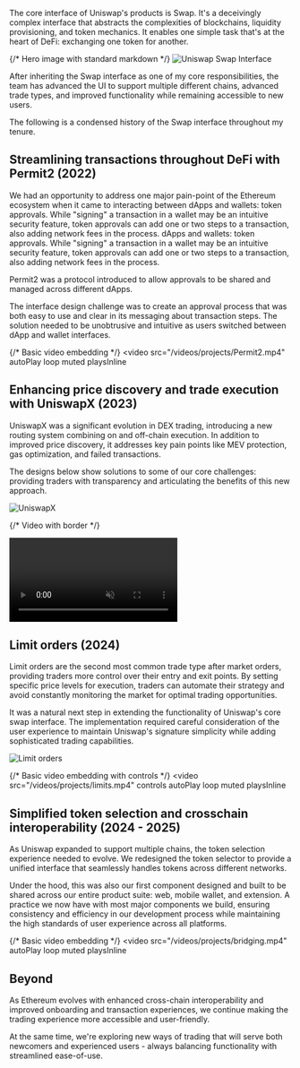 The core interface of Uniswap's products is Swap. It's a deceivingly complex interface that 
abstracts the complexities of blockchains, liquidity provisioning, and token mechanics. It enables
one simple task that's at the heart of DeFi: exchanging one token for another.

{/* Hero image with standard markdown */}
![Uniswap Swap Interface](/images/projects/swap-hero.png)

After inheriting the Swap interface as one of my core responsibilities, the team has advanced 
the UI to support multiple different chains, advanced trade types, and improved functionality 
while remaining accessible to new users.

The following is a condensed history of the Swap interface throughout my tenure.


## Streamlining transactions throughout DeFi with Permit2 (2022)

We had an opportunity to address one major pain-point of the Ethereum ecosystem when it came to interacting between dApps and wallets: token approvals. While "signing" a transaction in a wallet may be an intuitive security feature, token approvals can add one or two steps to a transaction, also adding network fees in the process.
dApps and wallets: token approvals. While "signing" a transaction in a wallet may be an 
intuitive security feature, token approvals can add one or two steps to a transaction, also 
adding network fees in the process.

Permit2 was a protocol introduced to allow approvals to be shared and managed across different dApps.

The interface design challenge was to create an approval process that was both easy to use and 
clear in its messaging about transaction steps. The solution needed to be unobtrusive and intuitive 
as users switched between dApp and wallet interfaces.

{/* Basic video embedding */}
<video 
  src="/videos/projects/Permit2.mp4" 
  autoPlay 
  loop 
  muted 
  playsInline
></video>

## Enhancing price discovery and trade execution with UniswapX (2023)

UniswapX was a significant evolution in DEX trading, introducing a new routing system combining 
on and off-chain execution. In addition to improved price discovery, it addresses key pain points 
like MEV protection, gas optimization, and failed transactions.

The designs below show solutions to some of our core challenges: providing traders with 
transparency and articulating the benefits of this new approach.

![UniswapX](/images/projects/uniswapx.png)


{/* Video with border */}
<div className="video-container with-border">
  <video 
    src="/videos/projects/uniswapx-prototype.mp4" 
    autoPlay 
    loop 
    muted 
    playsInline
  ></video>
</div>

## Limit orders (2024)

Limit orders are the second most common trade type after market orders, providing traders 
more control over their entry and exit points. By setting specific price levels for execution, 
traders can automate their strategy and avoid constantly monitoring the market for optimal 
trading opportunities.

It was a natural next step in extending the functionality of Uniswap's core swap interface. 
The implementation required careful consideration of the user experience to maintain Uniswap's 
signature simplicity while adding sophisticated trading capabilities.

![Limit orders](/images/projects/limits.png)

{/* Basic video embedding with controls */}
<video 
  src="/videos/projects/limits.mp4" 
  controls
  autoPlay 
  loop 
  muted 
  playsInline
></video>

## Simplified token selection and crosschain interoperability (2024 - 2025)

As Uniswap expanded to support multiple chains, the token selection experience needed to evolve. 
We redesigned the token selector to provide a unified interface that seamlessly handles tokens 
across different networks. 

Under the hood, this was also our first component designed and built to be shared across our 
entire product suite: web, mobile wallet, and extension. A practice we now have with most major 
components we build, ensuring consistency and efficiency in our development process while 
maintaining the high standards of user experience across all platforms.

{/* Basic video embedding */}
<video 
  src="/videos/projects/bridging.mp4" 
  autoPlay 
  loop 
  muted 
  playsInline
></video>

## Beyond

As Ethereum evolves with enhanced cross-chain interoperability and improved onboarding and transaction experiences, we continue making the trading experience more accessible and user-friendly.

At the same time, we're exploring new ways of trading that will serve both newcomers and experienced users - always balancing functionality with streamlined ease-of-use.